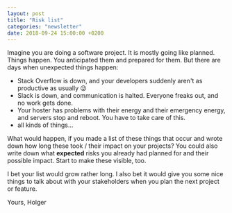```yaml
---
layout: post
title: "Risk list"
categories: "newsletter"
date: 2018-09-24 15:00:00 +0200
---
```


Imagine you are doing a software project. It is mostly going like planned. Things happen. You anticipated them and prepared for them. But there are days when unexpected things happen:
- Stack Overflow is down, and your developers suddenly aren't as productive as usually 😜
- Slack is down, and communication is halted. Everyone freaks out, and no work gets done.
- Your hoster has problems with their energy and their emergency energy, and servers stop and reboot. You have to take care of this.
- all kinds of things…
<!--more-->
What would happen, if you made a list of these things that occur and wrote down how long these took / their impact on your projects?
You could also write down what **expected** risks you already had planned for  and their possible impact. Start to make these visible, too.

I bet your list would grow rather long. I also bet it would give you some nice things to talk about with your stakeholders when you plan the next project or feature.

Yours,
Holger
